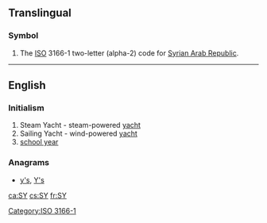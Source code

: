 {{also|sy|Sy|Sỹ|.sy|s'y|sy.}}
==Translingual==

===Symbol===
{{head|mul|symbol}}
# The [[ISO]] 3166-1 two-letter (alpha-2) code for [[Syrian Arab Republic]].

[[Category:ISO 3166-1]]

----

==English==

===Initialism===
{{rfc-header|Initialism}}
{{head|en|initialism}}
# Steam Yacht - steam-powered [[yacht]]
# Sailing Yacht - wind-powered [[yacht]]
# [[school year]]

===Anagrams===
* [[y's#English|y's]], [[Y's#English|Y's]]

[[ca:SY]]
[[cs:SY]]
[[fr:SY]]